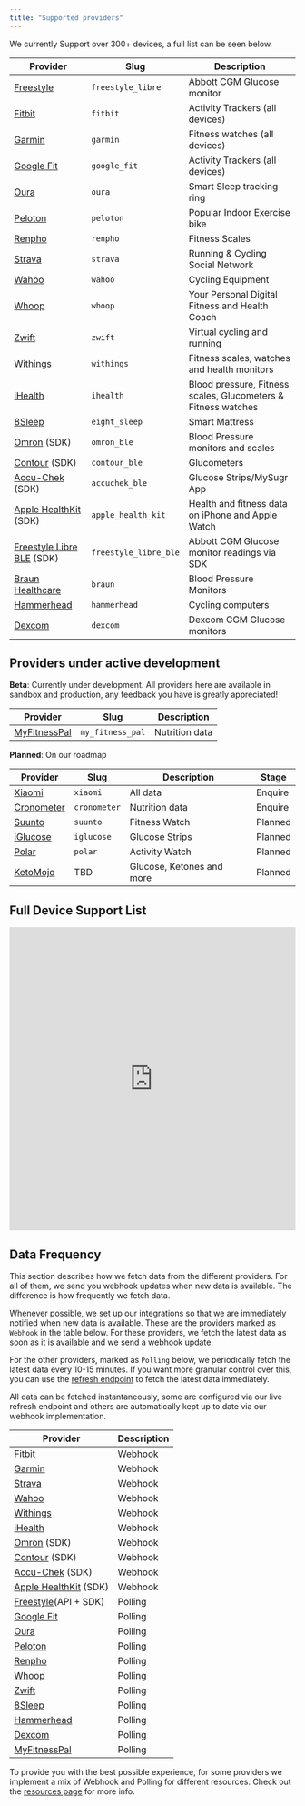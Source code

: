 ```yaml
---
title: "Supported providers"
---
```


We currently Support over 300+ devices, a full list can be seen below.

| Provider                                                             | Slug                  | Description                                                   |
| -------------------------------------------------------------------- | --------------------- | ------------------------------------------------------------- |
| [Freestyle](https://www.freestylelibre.co.uk/libre/)                 | `freestyle_libre`     | Abbott CGM Glucose monitor                                    |
| [Fitbit](https://www.fitbit.com/global/uk/home)                      | `fitbit`              | Activity Trackers (all devices)                               |
| [Garmin](https://www.garmin.com)                                     | `garmin`              | Fitness watches (all devices)                                 |
| [Google Fit](https://www.google.com/fit/)                            | `google_fit`          | Activity Trackers (all devices)                               |
| [Oura](https://ouraring.com)                                         | `oura`                | Smart Sleep tracking ring                                     |
| [Peloton](https://www.onepeloton.com)                                | `peloton`             | Popular Indoor Exercise bike                                  |
| [Renpho](https://renpho.com)                                         | `renpho`              | Fitness Scales                                                |
| [Strava](https://www.strava.com)                                     | `strava`              | Running & Cycling Social Network                              |
| [Wahoo](https://wahoofitness.com)                                    | `wahoo`               | Cycling Equipment                                             |
| [Whoop](https://www.whoop.com)                                       | `whoop`               | Your Personal Digital Fitness and Health Coach                |
| [Zwift](https://zwift.com)                                           | `zwift`               | Virtual cycling and running                                   |
| [Withings](https://www.withings.com)                                 | `withings`            | Fitness scales, watches and health monitors                   |
| [iHealth](https://ihealthlabs.com)                                   | `ihealth`             | Blood pressure, Fitness scales, Glucometers & Fitness watches |
| [8Sleep](https://www.eightsleep.com)                                 | `eight_sleep`         | Smart Mattress                                                |
| [Omron](https://www.omron-healthcare.com) (SDK)                      | `omron_ble`           | Blood Pressure monitors and scales                            |
| [Contour](https://www.diabetes.ascensia.com) (SDK)                   | `contour_ble`         | Glucometers                                                   |
| [Accu-Chek](https://www.accu-chek.com) (SDK)                         | `accuchek_ble`        | Glucose Strips/MySugr App                                     |
| [Apple HealthKit](https://www.apple.com/uk/ios/health/) (SDK)        | `apple_health_kit`    | Health and fitness data on iPhone and Apple Watch             |
| [Freestyle Libre BLE](https://www.freestylelibre.co.uk/libre/) (SDK) | `freestyle_libre_ble` | Abbott CGM Glucose monitor readings via SDK                   |
| [Braun Healthcare](https://www.braunhealthcare.com)                  | `braun`               | Blood Pressure Monitors                                       |
| [Hammerhead](https://www.hammerhead.io)                              | `hammerhead`          | Cycling computers                                             |
| [Dexcom](https://www.dexcom.com)                                     | `dexcom`              | Dexcom CGM Glucose monitors                                   |

## Providers under active development

**Beta**: Currently under development. All providers here are available in sandbox and production, any feedback you have is greatly appreciated!

| Provider                                     | Slug              | Description    |
| -------------------------------------------- | ----------------- | -------------- |
| [MyFitnessPal](https://www.myfitnesspal.com) | `my_fitness_pal`  | Nutrition data |

**Planned**: On our roadmap

| Provider                                        | Slug             | Description               | Stage   |
| ----------------------------------------------- | ---------------- | ------------------------- | ------- |
| [Xiaomi](https://www.xiaomi.com)                | `xiaomi`         | All data                  | Enquire |
| [Cronometer](https://www.cronometer.com)        | `cronometer`     | Nutrition data            | Enquire |
| [Suunto](https://www.suunto.com)                | `suunto`         | Fitness Watch             | Planned |
| [iGlucose](https://smartmeterrpm.com/iglucose/) | `iglucose`       | Glucose Strips            | Planned |
| [Polar](https://www.polar.com)                  | `polar`          | Activity Watch            | Planned |
| [KetoMojo](https://keto-mojo.com)               | TBD              | Glucose, Ketones and more | Planned |

## Full Device Support List

<iframe
  src="https://airtable.com/embed/shrnlG3Z7tunKuUwh/tblRcat09AWv1Aj7L/viwgVLLG0uqKB0vbi"
  frameborder="0"
  allowfullscreen="true"
  width="100%"
  height="533"
>
  {" "}
</iframe>

## Data Frequency

This section describes how we fetch data from the different providers. For all of them, we send you webhook updates when new data is available. The difference is how frequently we fetch data.

Whenever possible, we set up our integrations so that we are immediately notified when new data is available. These are the providers marked as `Webhook` in the table below. For these providers, we fetch the latest data as soon as it is available and we send a webhook update.

For the other providers, marked as `Polling` below, we periodically fetch the latest data every 10-15 minutes. If you want more granular control over this, you can use the [refresh endpoint](/api-reference/user#refresh-users-data) to fetch the latest data immediately.

All data can be fetched instantaneously, some are configured via our live refresh endpoint and others are automatically kept up to date via our webhook implementation.

| Provider                                                        | Description |
| --------------------------------------------------------------- | ----------- |
| [Fitbit](https://www.fitbit.com/global/uk/home)                 | Webhook     |
| [Garmin](https://www.garmin.com)                                | Webhook     |
| [Strava](https://www.strava.com)                                | Webhook     |
| [Wahoo](https://wahoofitness.com)                               | Webhook     |
| [Withings](https://www.withings.com)                            | Webhook     |
| [iHealth](https://ihealthlabs.com)                              | Webhook     |
| [Omron](https://www.omron-healthcare.com) (SDK)                 | Webhook     |
| [Contour](https://www.diabetes.ascensia.com) (SDK)              | Webhook     |
| [Accu-Chek](https://www.accu-chek.com) (SDK)                    | Webhook     |
| [Apple HealthKit](https://www.apple.com/uk/ios/health/) (SDK)   | Webhook     |
| [Freestyle](https://www.freestylelibre.co.uk/libre/)(API + SDK) | Polling     |
| [Google Fit](https://www.google.com/fit/)                       | Polling     |
| [Oura](https://ouraring.com)                                    | Polling     |
| [Peloton](https://www.onepeloton.com)                           | Polling     |
| [Renpho](https://renpho.com)                                    | Polling     |
| [Whoop](https://www.whoop.com)                                  | Polling     |
| [Zwift](https://zwift.com)                                      | Polling     |
| [8Sleep](https://www.eightsleep.com)                            | Polling     |
| [Hammerhead](https://www.hammerhead.io)                         | Polling     |
| [Dexcom](https://www.dexcom.com)                                | Polling     |
| [MyFitnessPal](https://www.myfitnesspal.com)                    | Polling     |

<Info>

To provide you with the best possible experience, for some providers we implement a mix of Webhook and Polling for different resources. Check out the [resources page](https://docs.tryvital.io/wearables/providers/Resources) for more info.

</Info>
